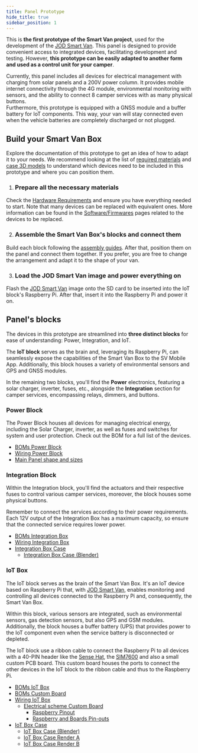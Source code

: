 ```yaml
---
title: Panel Prototype
hide_title: true
sidebar_position: 1
---
```


<!--
 FROM   @site/src/components/templates/PageHardware
 VER    1.0.3
-->





<HardwareTitle
  name={hardware_name}
  status={hardware_status} />

<HardwareHeader
  code={hardware_code}>

This is **the first prototype of the Smart Van project**, used for the
development of the [JOD Smart Van](/docs/software/jod_smart_van/jod_smart_van).
This panel is designed to provide convenient access to integrated devices,
facilitating development and testing. However, **this prototype can be easily
adapted to another form and used as a control unit for your camper**.

Currently, this panel includes all devices for electrical management with
charging from solar panels and a 200V power column. It provides mobile internet
connectivity through the 4G module, environmental monitoring with sensors, and
the ability to connect 8 camper services with as many physical buttons.<br/>
Furthermore, this prototype is equipped with a GNSS module and a buffer battery
for IoT components. This way, your van will stay connected even when the vehicle
batteries are completely discharged or not plugged.

</HardwareHeader>


## Build your Smart Van Box

Explore the documentation of this prototype to get an idea of how to adapt it to
your needs. We recommend looking at the list of [required materials](/docs/hardware/panel_prototype/resources#hardware-requirements)
and [case 3D models](/docs/hardware/panel_prototype/resources#cases) to
understand which devices need to be included in this prototype and where you can
position them.

1. <h3>Prepare all the necessary materials</h3>

  Check the [Hardware Requirements](/docs/hardware/panel_prototype/resources#hardware-requirements)
  and ensure you have everything needed to start. Note that many devices can be
  replaced with equivalent ones. More information can be found in
  the [Software/Firmwares](/docs/software#other-sources-and-repositories) pages
  related to the devices to be replaced.

2. <h3>Assemble the Smart Van Box's blocks and connect them</h3>

  Build each block following the [assembly guides](/docs/hardware/panel_prototype/guides#assembly).
  After that, position them on the panel and connect them together. If you
  prefer, you are free to change the arrangement and adapt it to the shape of
  your van.

3. <h3>Load the JOD Smart Van image and power everything on</h3>

  Flash the [JOD Smart Van](/docs/software/jod_smart_van/jod_smart_van) image
  onto the SD card to be inserted into the IoT block's Raspberry Pi. After that,
  insert it into the Raspberry Pi and power it on.


## Panel's blocks

The devices in this prototype are streamlined into **three distinct blocks** for
ease of understanding: Power, Integration, and IoT.

The **IoT block** serves as the brain and, leveraging its Raspberry Pi, can
seamlessly expose the capabilities of the Smart Van Box to the SV Mobile App.
Additionally, this block houses a variety of environmental sensors and GPS and
GNSS modules.

In the remaining two blocks, you'll find the **Power** electronics, featuring a
solar charger, inverter, fuses, etc., alongside the **Integration** section for
camper services, encompassing relays, dimmers, and buttons.

### Power Block

The Power Block houses all devices for managing electrical energy, including the
Solar Charger, inverter, as well as fuses and switches for system and user
protection. Check out the BOM for a full list of the devices.

* [BOMs Power Block](/img/hardware/panel_prototype/resources/BOMs-BlockPower.pdf)
* [Wiring Power Block](/img/hardware/panel_prototype/resources/Design%20Panel%20Prototype-Power%20Block%20Wiring%20Schema.png)
* [Main Panel shape and sizes](/img/hardware/panel_prototype/resources/Design%20Panel%20Prototype-Main%20Panel%20Schema.png)

### Integration Block

Within the Integration block, you'll find the actuators and their respective fuses
to control various camper services, moreover, the block houses some physical
buttons.

Remember to connect the services according to their power requirements. Each
12V output of the Integration Box has a maximum capacity, so ensure that the
connected service requires lower power.

* [BOMs Integration Box](/img/hardware/panel_prototype/resources/BOMs-BlockIntegration.pdf)
* [Wiring Integration Box](/img/hardware/panel_prototype/resources/Design%20Panel%20Prototype-Integration%20Block%20Wiring%20Schema.png)
* [Integration Box Case](/img/hardware/panel_prototype/resources/IntegrationBlock_001.stl)
  * [Integration Box Case (Blender)](/img/hardware/panel_prototype/resources/IntegrationBlock_001.blend)

### IoT Box

The IoT block serves as the brain of the Smart Van Box. It's an IoT device based
on Raspberry Pi that, with [JOD Smart Van](/docs/software/jod_smart_van/jod_smart_van),
enables monitoring and controlling all devices connected to the Raspberry Pi
and, consequently, the Smart Van Box.

Within this block, various sensors are integrated, such as environmental
sensors, gas detection sensors, but also GPS and GSM modules. Additionally, the
block houses a buffer battery (UPS) that provides power to the IoT component
even when the service battery is disconnected or depleted.

The IoT block use a ribbon cable to connect the Raspberry Pi to all devices
with a 40-PIN header like the [Sense Hat](/docs/software/firmware/fw_sensehat),
the [SIM7600](/docs/software/firmware/fw_sim7600) and also a small custom
PCB board. This custom board houses the ports to connect the other devices in
the IoT block to the ribbon cable and thus to the Raspberry Pi.

* [BOMs IoT Box](/img/hardware/panel_prototype/resources/BOMs-BlockIoT.pdf)
* [BOMs Custom Board](/img/hardware/panel_prototype/resources/BOMs-CustomBoard.pdf)
* [Wiring IoT Box](/img/hardware/panel_prototype/resources/Design%20Panel%20Prototype-IoT%20Block%20Wiring%20Schema.png)
  * [Electrical scheme Custom Board](/img/hardware/panel_prototype/resources/Design%20Panel%20Prototype-Custom%20Board%20Electrical%20Scheme%20\(Hand-Made\).png)
    * [Raspberry Pinout](/img/hardware/panel_prototype/resources/RaspberryPi%202%20Boards%20Pinout.pdf)
    * [Raspberry and Boards Pin-outs](/img/hardware/panel_prototype/resources/RaspberryPi%202%20Boards%20Pinout.ods)
* [IoT Box Case](/img/hardware/panel_prototype/resources/IoTBlock_002.stl)
  * [IoT Box Case (Blender)](/img/hardware/panel_prototype/resources/IoTBlock_002.blend)
  * [IoT Box Case Render A](/img/hardware/panel_prototype/resources/IoTBlock_002_A.png)
  * [IoT Box Case Render B](/img/hardware/panel_prototype/resources/IoTBlock_002_A.png)
